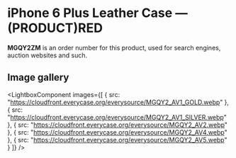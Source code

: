 
# iPhone 6 Plus Leather Case — (PRODUCT)RED

<Callout type='info' emoji='👉🏻'>**MGQY2ZM** is an order number for this product, used for search engines, auction websites and such.</Callout>

## Image gallery

<LightboxComponent
    images={[
      {
        src: "https://cloudfront.everycase.org/everysource/MGQY2_AV1_GOLD.webp"
      },
      {
        src: "https://cloudfront.everycase.org/everysource/MGQY2_AV1_SILVER.webp"
      },
      {
        src: "https://cloudfront.everycase.org/everysource/MGQY2_AV2.webp"
      },
      {
        src: "https://cloudfront.everycase.org/everysource/MGQY2_AV4.webp"
      },
      {
        src: "https://cloudfront.everycase.org/everysource/MGQY2_AV5.webp"
      }
    ]}
  />
